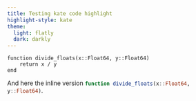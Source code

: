 ```yaml
---
title: Testing kate code highlight
highlight-style: kate
theme: 
  light: flatly
  dark: darkly
---
```



```.julia
function divide_floats(x::Float64, y::Float64)
    return x / y
end
```

And here the inline version `function divide_floats(x::Float64, y::Float64)`{.julia}.